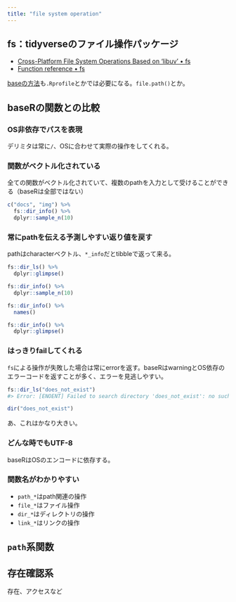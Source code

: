```yaml
---
title: "file system operation"
---
```


## fs：tidyverseのファイル操作パッケージ

- [Cross-Platform File System Operations Based on 'libuv' • fs](https://fs.r-lib.org/)
- [Function reference • fs](https://fs.r-lib.org/reference/index.html)

[baseの方法](baseR.html)も`.Rprofile`とかでは必要になる。`file.path()`とか。

## baseRの関数との比較

### OS非依存でパスを表現

デリミタは常に`/`、OSに合わせて実際の操作をしてくれる。

### 関数がベクトル化されている

全ての関数がベクトル化されていて、複数のpathを入力として受けることができる（baseRは全部ではない）

```r
c("docs", "img") %>% 
  fs::dir_info() %>% 
  dplyr::sample_n(10)
```

### 常にpathを伝える予測しやすい返り値を戻す

pathはcharacterベクトル、`*_info`だとtibbleで返って来る。

```r
fs::dir_ls() %>% 
  dplyr::glimpse()
```

```r
fs::dir_info() %>% 
  dplyr::sample_n(10)
```

```r
fs::dir_info() %>% 
  names()
```

```r
fs::dir_info() %>% 
  dplyr::glimpse()
```

### はっきりfailしてくれる

`fs`による操作が失敗した場合は常にerrorを返す。baseRはwarningとOS依存のエラーコードを返すことが多く、エラーを見逃しやすい。

```r
fs::dir_ls("does_not_exist")
#> Error: [ENOENT] Failed to search directory 'does_not_exist': no such file or directory
```

```r
dir("does_not_exist")
```

あ、これはかなり大きい。

### どんな時でもUTF-8

baseRはOSのエンコードに依存する。

### 関数名がわかりやすい

- `path_*`はpath関連の操作
- `file_*`はファイル操作
- `dir_*`はディレクトリの操作
- `link_*`はリンクの操作

## `path`系関数

## 存在確認系

存在、アクセスなど


